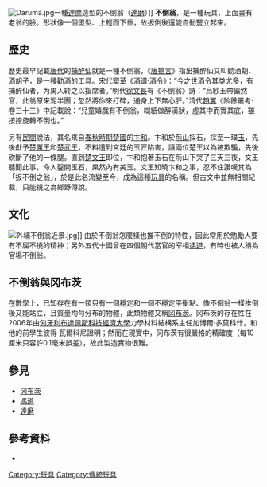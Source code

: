 {{Unreferenced |time=2007-12-05T18:25:06+00:00 }}
[[File:Daruma.jpg|thumb]]一種[[達摩|達摩]]造型的不倒翁（[[達摩_(玩偶)|達磨]]）]]
'''不倒翁'''，是一種玩具，上面畫有老翁的臉。形狀像一個蛋型、上輕而下重，故扳倒後還能自動豎立起來。

==歷史==
歷史最早記載[[唐朝|唐代]]的[[捕醉仙|捕醉仙]]就是一種不倒翁，《[[唐摭言|唐摭言]]》指出捕醉仙又叫勸酒胡、酒胡子，是一種勸酒的工具。宋代窦革《酒谱·酒令》：“今之世酒令其类尤多，有捕醉仙者，为禺人转之以指席者。”明代[[徐文長|徐文長]]有《不倒翁》詩：“烏紗玉帶儼然官，此翁原來泥半團；忽然將你來打碎，通身上下無心肝。”清代[[趙翼|趙翼]]《陔餘叢考·卷三十三》中記載說：“兒童嬉戲有不倒翁，糊紙做醉漢狀，虛其中而實其底，雖按捺旋轉不倒也。”

另有[[民間|民間]]說法，其名來自[[春秋時期|春秋時期]][[楚國|楚國]]的[[卞和|卞和]]。卞和於[[荊山|荊山]]採石，採至一璞[[玉|玉]]，先後獻予[[楚厲王|楚厲王]]和[[楚武王|楚武王]]，不料遭到宮廷的玉匠陷害，讓兩位楚王以為被欺騙，先後砍斷了他的一條腿。直到[[楚文王|楚文王]]即位，卞和抱著玉石在荊山下哭了三天三夜，文王聽聞此事，命人鑿開玉石，果然內有美玉。文王知曉卞和之事，忍不住讚嘆其為「扳不倒之翁」，於是此名流變至今，成為這種[[玩具|玩具]]的名稱。但古文中並無相關紀載，只能視之為鄉野傳說。

==文化==
[[File:外埔不倒翁近景.jpg|thumb]]]]
由於不倒翁怎麼樣也推不倒的特性，因此常用於勉勵人要有不屈不撓的精神；另外五代十國曾在四個朝代當官的宰相[[馮道|馮道]]，有時也被人稱為官場不倒翁。

==不倒翁與冈布茨==
在數學上，已知存在有一類只有一個穩定和一個不穩定平衡點、像不倒翁一樣推倒後又能站立，且質量均勻分布的物體，此類物體又稱[[冈布茨|冈布茨]]。冈布茨的存在性在2006年由[[匈牙利|匈牙利]][[布達佩斯科技經濟大學|布達佩斯科技經濟大學]]力學材料結構系主任加博爾·多莫科什，和他的前學生彼得·瓦爾科尼證明；然而在現實中，冈布茨有很嚴格的精確度（每10厘米只容許0.1毫米誤差），故此製造實物很難。

==參見==
*[[冈布茨|冈布茨]]
*[[馮道|馮道]]
*[[達摩_(玩偶)|達磨]]

==參考資料==

*{{cite web
|url=https://www.ourchinastory.com/zh/580/【趣談中國文化】不倒翁有段可憐身世？
|date=2020-12-25
|title=【趣談中國文化】不倒翁有段可憐身世？
|editor=華思齊
|access-date=2022-04-12
|url-status=live
|archive-url=https://web.archive.org/web/20210825074056/https://www.ourchinastory.com/zh/580/%E3%80%90%E8%B6%A3%E8%AB%87%E4%B8%AD%E5%9C%8B%E6%96%87%E5%8C%96%E3%80%91%E4%B8%8D%E5%80%92%E7%BF%81%E6%9C%89%E6%AE%B5%E5%8F%AF%E6%86%90%E8%BA%AB%E4%B8%96%EF%BC%9F
|archive-date=2021-08-25
}}

[[Category:玩具|Category:玩具]]
[[Category:傳統玩具|Category:傳統玩具]]
